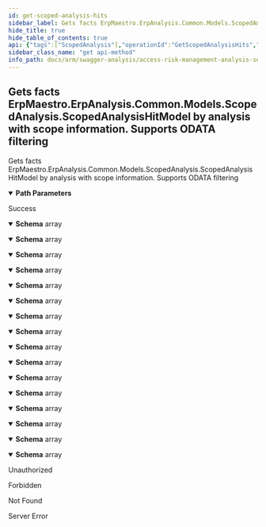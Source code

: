 ```yaml
---
id: get-scoped-analysis-hits
sidebar_label: Gets facts ErpMaestro.ErpAnalysis.Common.Models.ScopedAnalysis.ScopedAnalysisHitModel by analysis with scope information.  Supports ODATA filtering
hide_title: true
hide_table_of_contents: true
api: {"tags":["ScopedAnalysis"],"operationId":"GetScopedAnalysisHits","parameters":[{"name":"analysisId","in":"path","description":"Identifier of the analysis.","required":true,"schema":{"type":"integer","format":"int32"}}],"responses":{"200":{"description":"Success","content":{"application/json;odata.metadata=minimal;odata.streaming=true":{"schema":{"uniqueItems":false,"type":"array","items":{"description":"Represents an actual Hit of an analysis, with information about the  permission owner, the target, the risk, the business function,  the permission, and the permission group","type":"object","properties":{"userName":{"description":"Name of the user that owns the permission","type":"string"},"riskName":{"description":"Name of the risk","type":"string"},"riskRating":{"description":"Risk rating","type":"string"},"riskType":{"description":"Risk type","type":"string"},"riskCode":{"description":"Risk Code","type":"string"},"businessFunctionReference":{"description":"Natural Key for the Business Function","type":"string"},"permissionGroupReference":{"description":"Identifier of the Permission Group","type":"string"},"permissionReference":{"description":"Natural Key for the Permission","type":"string"},"scopeType":{"description":"Affected Target type","type":"string"},"scopeValue":{"description":"Natural Key for the Affected Target","type":"string"}}}}},"application/json;odata.metadata=minimal;odata.streaming=false":{"schema":{"uniqueItems":false,"type":"array","items":{"description":"Represents an actual Hit of an analysis, with information about the  permission owner, the target, the risk, the business function,  the permission, and the permission group","type":"object","properties":{"userName":{"description":"Name of the user that owns the permission","type":"string"},"riskName":{"description":"Name of the risk","type":"string"},"riskRating":{"description":"Risk rating","type":"string"},"riskType":{"description":"Risk type","type":"string"},"riskCode":{"description":"Risk Code","type":"string"},"businessFunctionReference":{"description":"Natural Key for the Business Function","type":"string"},"permissionGroupReference":{"description":"Identifier of the Permission Group","type":"string"},"permissionReference":{"description":"Natural Key for the Permission","type":"string"},"scopeType":{"description":"Affected Target type","type":"string"},"scopeValue":{"description":"Natural Key for the Affected Target","type":"string"}}}}},"application/json;odata.metadata=minimal":{"schema":{"uniqueItems":false,"type":"array","items":{"description":"Represents an actual Hit of an analysis, with information about the  permission owner, the target, the risk, the business function,  the permission, and the permission group","type":"object","properties":{"userName":{"description":"Name of the user that owns the permission","type":"string"},"riskName":{"description":"Name of the risk","type":"string"},"riskRating":{"description":"Risk rating","type":"string"},"riskType":{"description":"Risk type","type":"string"},"riskCode":{"description":"Risk Code","type":"string"},"businessFunctionReference":{"description":"Natural Key for the Business Function","type":"string"},"permissionGroupReference":{"description":"Identifier of the Permission Group","type":"string"},"permissionReference":{"description":"Natural Key for the Permission","type":"string"},"scopeType":{"description":"Affected Target type","type":"string"},"scopeValue":{"description":"Natural Key for the Affected Target","type":"string"}}}}},"application/json;odata.metadata=full;odata.streaming=true":{"schema":{"uniqueItems":false,"type":"array","items":{"description":"Represents an actual Hit of an analysis, with information about the  permission owner, the target, the risk, the business function,  the permission, and the permission group","type":"object","properties":{"userName":{"description":"Name of the user that owns the permission","type":"string"},"riskName":{"description":"Name of the risk","type":"string"},"riskRating":{"description":"Risk rating","type":"string"},"riskType":{"description":"Risk type","type":"string"},"riskCode":{"description":"Risk Code","type":"string"},"businessFunctionReference":{"description":"Natural Key for the Business Function","type":"string"},"permissionGroupReference":{"description":"Identifier of the Permission Group","type":"string"},"permissionReference":{"description":"Natural Key for the Permission","type":"string"},"scopeType":{"description":"Affected Target type","type":"string"},"scopeValue":{"description":"Natural Key for the Affected Target","type":"string"}}}}},"application/json;odata.metadata=full;odata.streaming=false":{"schema":{"uniqueItems":false,"type":"array","items":{"description":"Represents an actual Hit of an analysis, with information about the  permission owner, the target, the risk, the business function,  the permission, and the permission group","type":"object","properties":{"userName":{"description":"Name of the user that owns the permission","type":"string"},"riskName":{"description":"Name of the risk","type":"string"},"riskRating":{"description":"Risk rating","type":"string"},"riskType":{"description":"Risk type","type":"string"},"riskCode":{"description":"Risk Code","type":"string"},"businessFunctionReference":{"description":"Natural Key for the Business Function","type":"string"},"permissionGroupReference":{"description":"Identifier of the Permission Group","type":"string"},"permissionReference":{"description":"Natural Key for the Permission","type":"string"},"scopeType":{"description":"Affected Target type","type":"string"},"scopeValue":{"description":"Natural Key for the Affected Target","type":"string"}}}}},"application/json;odata.metadata=full":{"schema":{"uniqueItems":false,"type":"array","items":{"description":"Represents an actual Hit of an analysis, with information about the  permission owner, the target, the risk, the business function,  the permission, and the permission group","type":"object","properties":{"userName":{"description":"Name of the user that owns the permission","type":"string"},"riskName":{"description":"Name of the risk","type":"string"},"riskRating":{"description":"Risk rating","type":"string"},"riskType":{"description":"Risk type","type":"string"},"riskCode":{"description":"Risk Code","type":"string"},"businessFunctionReference":{"description":"Natural Key for the Business Function","type":"string"},"permissionGroupReference":{"description":"Identifier of the Permission Group","type":"string"},"permissionReference":{"description":"Natural Key for the Permission","type":"string"},"scopeType":{"description":"Affected Target type","type":"string"},"scopeValue":{"description":"Natural Key for the Affected Target","type":"string"}}}}},"application/json;odata.metadata=none;odata.streaming=true":{"schema":{"uniqueItems":false,"type":"array","items":{"description":"Represents an actual Hit of an analysis, with information about the  permission owner, the target, the risk, the business function,  the permission, and the permission group","type":"object","properties":{"userName":{"description":"Name of the user that owns the permission","type":"string"},"riskName":{"description":"Name of the risk","type":"string"},"riskRating":{"description":"Risk rating","type":"string"},"riskType":{"description":"Risk type","type":"string"},"riskCode":{"description":"Risk Code","type":"string"},"businessFunctionReference":{"description":"Natural Key for the Business Function","type":"string"},"permissionGroupReference":{"description":"Identifier of the Permission Group","type":"string"},"permissionReference":{"description":"Natural Key for the Permission","type":"string"},"scopeType":{"description":"Affected Target type","type":"string"},"scopeValue":{"description":"Natural Key for the Affected Target","type":"string"}}}}},"application/json;odata.metadata=none;odata.streaming=false":{"schema":{"uniqueItems":false,"type":"array","items":{"description":"Represents an actual Hit of an analysis, with information about the  permission owner, the target, the risk, the business function,  the permission, and the permission group","type":"object","properties":{"userName":{"description":"Name of the user that owns the permission","type":"string"},"riskName":{"description":"Name of the risk","type":"string"},"riskRating":{"description":"Risk rating","type":"string"},"riskType":{"description":"Risk type","type":"string"},"riskCode":{"description":"Risk Code","type":"string"},"businessFunctionReference":{"description":"Natural Key for the Business Function","type":"string"},"permissionGroupReference":{"description":"Identifier of the Permission Group","type":"string"},"permissionReference":{"description":"Natural Key for the Permission","type":"string"},"scopeType":{"description":"Affected Target type","type":"string"},"scopeValue":{"description":"Natural Key for the Affected Target","type":"string"}}}}},"application/json;odata.metadata=none":{"schema":{"uniqueItems":false,"type":"array","items":{"description":"Represents an actual Hit of an analysis, with information about the  permission owner, the target, the risk, the business function,  the permission, and the permission group","type":"object","properties":{"userName":{"description":"Name of the user that owns the permission","type":"string"},"riskName":{"description":"Name of the risk","type":"string"},"riskRating":{"description":"Risk rating","type":"string"},"riskType":{"description":"Risk type","type":"string"},"riskCode":{"description":"Risk Code","type":"string"},"businessFunctionReference":{"description":"Natural Key for the Business Function","type":"string"},"permissionGroupReference":{"description":"Identifier of the Permission Group","type":"string"},"permissionReference":{"description":"Natural Key for the Permission","type":"string"},"scopeType":{"description":"Affected Target type","type":"string"},"scopeValue":{"description":"Natural Key for the Affected Target","type":"string"}}}}},"application/json;odata.streaming=true":{"schema":{"uniqueItems":false,"type":"array","items":{"description":"Represents an actual Hit of an analysis, with information about the  permission owner, the target, the risk, the business function,  the permission, and the permission group","type":"object","properties":{"userName":{"description":"Name of the user that owns the permission","type":"string"},"riskName":{"description":"Name of the risk","type":"string"},"riskRating":{"description":"Risk rating","type":"string"},"riskType":{"description":"Risk type","type":"string"},"riskCode":{"description":"Risk Code","type":"string"},"businessFunctionReference":{"description":"Natural Key for the Business Function","type":"string"},"permissionGroupReference":{"description":"Identifier of the Permission Group","type":"string"},"permissionReference":{"description":"Natural Key for the Permission","type":"string"},"scopeType":{"description":"Affected Target type","type":"string"},"scopeValue":{"description":"Natural Key for the Affected Target","type":"string"}}}}},"application/json;odata.streaming=false":{"schema":{"uniqueItems":false,"type":"array","items":{"description":"Represents an actual Hit of an analysis, with information about the  permission owner, the target, the risk, the business function,  the permission, and the permission group","type":"object","properties":{"userName":{"description":"Name of the user that owns the permission","type":"string"},"riskName":{"description":"Name of the risk","type":"string"},"riskRating":{"description":"Risk rating","type":"string"},"riskType":{"description":"Risk type","type":"string"},"riskCode":{"description":"Risk Code","type":"string"},"businessFunctionReference":{"description":"Natural Key for the Business Function","type":"string"},"permissionGroupReference":{"description":"Identifier of the Permission Group","type":"string"},"permissionReference":{"description":"Natural Key for the Permission","type":"string"},"scopeType":{"description":"Affected Target type","type":"string"},"scopeValue":{"description":"Natural Key for the Affected Target","type":"string"}}}}},"application/json":{"schema":{"uniqueItems":false,"type":"array","items":{"description":"Represents an actual Hit of an analysis, with information about the  permission owner, the target, the risk, the business function,  the permission, and the permission group","type":"object","properties":{"userName":{"description":"Name of the user that owns the permission","type":"string"},"riskName":{"description":"Name of the risk","type":"string"},"riskRating":{"description":"Risk rating","type":"string"},"riskType":{"description":"Risk type","type":"string"},"riskCode":{"description":"Risk Code","type":"string"},"businessFunctionReference":{"description":"Natural Key for the Business Function","type":"string"},"permissionGroupReference":{"description":"Identifier of the Permission Group","type":"string"},"permissionReference":{"description":"Natural Key for the Permission","type":"string"},"scopeType":{"description":"Affected Target type","type":"string"},"scopeValue":{"description":"Natural Key for the Affected Target","type":"string"}}}}},"application/xml":{"schema":{"uniqueItems":false,"type":"array","items":{"description":"Represents an actual Hit of an analysis, with information about the  permission owner, the target, the risk, the business function,  the permission, and the permission group","type":"object","properties":{"userName":{"description":"Name of the user that owns the permission","type":"string"},"riskName":{"description":"Name of the risk","type":"string"},"riskRating":{"description":"Risk rating","type":"string"},"riskType":{"description":"Risk type","type":"string"},"riskCode":{"description":"Risk Code","type":"string"},"businessFunctionReference":{"description":"Natural Key for the Business Function","type":"string"},"permissionGroupReference":{"description":"Identifier of the Permission Group","type":"string"},"permissionReference":{"description":"Natural Key for the Permission","type":"string"},"scopeType":{"description":"Affected Target type","type":"string"},"scopeValue":{"description":"Natural Key for the Affected Target","type":"string"}}}}},"application/prs.odatatestxx-odata":{"schema":{"uniqueItems":false,"type":"array","items":{"description":"Represents an actual Hit of an analysis, with information about the  permission owner, the target, the risk, the business function,  the permission, and the permission group","type":"object","properties":{"userName":{"description":"Name of the user that owns the permission","type":"string"},"riskName":{"description":"Name of the risk","type":"string"},"riskRating":{"description":"Risk rating","type":"string"},"riskType":{"description":"Risk type","type":"string"},"riskCode":{"description":"Risk Code","type":"string"},"businessFunctionReference":{"description":"Natural Key for the Business Function","type":"string"},"permissionGroupReference":{"description":"Identifier of the Permission Group","type":"string"},"permissionReference":{"description":"Natural Key for the Permission","type":"string"},"scopeType":{"description":"Affected Target type","type":"string"},"scopeValue":{"description":"Natural Key for the Affected Target","type":"string"}}}}},"text/plain":{"schema":{"uniqueItems":false,"type":"array","items":{"description":"Represents an actual Hit of an analysis, with information about the  permission owner, the target, the risk, the business function,  the permission, and the permission group","type":"object","properties":{"userName":{"description":"Name of the user that owns the permission","type":"string"},"riskName":{"description":"Name of the risk","type":"string"},"riskRating":{"description":"Risk rating","type":"string"},"riskType":{"description":"Risk type","type":"string"},"riskCode":{"description":"Risk Code","type":"string"},"businessFunctionReference":{"description":"Natural Key for the Business Function","type":"string"},"permissionGroupReference":{"description":"Identifier of the Permission Group","type":"string"},"permissionReference":{"description":"Natural Key for the Permission","type":"string"},"scopeType":{"description":"Affected Target type","type":"string"},"scopeValue":{"description":"Natural Key for the Affected Target","type":"string"}}}}},"text/json":{"schema":{"uniqueItems":false,"type":"array","items":{"description":"Represents an actual Hit of an analysis, with information about the  permission owner, the target, the risk, the business function,  the permission, and the permission group","type":"object","properties":{"userName":{"description":"Name of the user that owns the permission","type":"string"},"riskName":{"description":"Name of the risk","type":"string"},"riskRating":{"description":"Risk rating","type":"string"},"riskType":{"description":"Risk type","type":"string"},"riskCode":{"description":"Risk Code","type":"string"},"businessFunctionReference":{"description":"Natural Key for the Business Function","type":"string"},"permissionGroupReference":{"description":"Identifier of the Permission Group","type":"string"},"permissionReference":{"description":"Natural Key for the Permission","type":"string"},"scopeType":{"description":"Affected Target type","type":"string"},"scopeValue":{"description":"Natural Key for the Affected Target","type":"string"}}}}}}},"401":{"description":"Unauthorized"},"403":{"description":"Forbidden"},"404":{"description":"Not Found"},"500":{"description":"Server Error"}},"description":"Gets facts ErpMaestro.ErpAnalysis.Common.Models.ScopedAnalysis.ScopedAnalysisHitModel by analysis with scope information.  Supports ODATA filtering","method":"get","path":"/api/scopedanalysis/scopedanalysishits/{analysisId}","info":{"version":"v1","title":"Access Risk Management Analysis Services"},"postman":{"name":"Gets facts ErpMaestro.ErpAnalysis.Common.Models.ScopedAnalysis.ScopedAnalysisHitModel by analysis with scope information.  Supports ODATA filtering","description":{"type":"text/plain"},"url":{"path":["api","scopedanalysis","scopedanalysishits",":analysisId"],"host":["{{baseUrl}}"],"query":[],"variable":[{"disabled":false,"description":{"content":"(Required) Identifier of the analysis.","type":"text/plain"},"type":"any","value":"","key":"analysisId"}]},"header":[{"key":"Accept","value":"application/json;odata.metadata=minimal;odata.streaming=true"}],"method":"GET"}}
sidebar_class_name: "get api-method"
info_path: docs/arm/swagger-analysis/access-risk-management-analysis-services
---
```



## Gets facts ErpMaestro.ErpAnalysis.Common.Models.ScopedAnalysis.ScopedAnalysisHitModel by analysis with scope information.  Supports ODATA filtering



Gets facts ErpMaestro.ErpAnalysis.Common.Models.ScopedAnalysis.ScopedAnalysisHitModel by analysis with scope information.  Supports ODATA filtering

<details style={{"marginBottom":"1rem"}} data-collapsed={false} open={true}><summary style={{}}><strong>Path Parameters</strong></summary><div><ul><ParamsItem className={"paramsItem"} param={{"name":"analysisId","in":"path","description":"Identifier of the analysis.","required":true,"schema":{"type":"integer","format":"int32"}}}></ParamsItem></ul></div></details><div><ApiTabs><TabItem label={"200"} value={"200"}><div>

Success

</div><div><MimeTabs groupId={"mime-type"}><TabItem label={"application/json;odata.metadata=minimal;odata.streaming=true"} value={"application/json;odata.metadata=minimal;odata.streaming=true"}><SchemaTabs groupId={"schema-tabs"}><TabItem label={"Schema"} value={"Schema"}><details style={{}} data-collapsed={false} open={true}><summary style={{"textAlign":"left"}}><strong>Schema</strong><span style={{"opacity":"0.6"}}> array</span></summary><div style={{"textAlign":"left","marginLeft":"1rem"}}></div><ul style={{"marginLeft":"1rem"}}><SchemaItem collapsible={false} name={"userName"} required={false} schemaDescription={"Name of the user that owns the permission"} schemaName={"string"} qualifierMessage={undefined} defaultValue={undefined}></SchemaItem><SchemaItem collapsible={false} name={"riskName"} required={false} schemaDescription={"Name of the risk"} schemaName={"string"} qualifierMessage={undefined} defaultValue={undefined}></SchemaItem><SchemaItem collapsible={false} name={"riskRating"} required={false} schemaDescription={"Risk rating"} schemaName={"string"} qualifierMessage={undefined} defaultValue={undefined}></SchemaItem><SchemaItem collapsible={false} name={"riskType"} required={false} schemaDescription={"Risk type"} schemaName={"string"} qualifierMessage={undefined} defaultValue={undefined}></SchemaItem><SchemaItem collapsible={false} name={"riskCode"} required={false} schemaDescription={"Risk Code"} schemaName={"string"} qualifierMessage={undefined} defaultValue={undefined}></SchemaItem><SchemaItem collapsible={false} name={"businessFunctionReference"} required={false} schemaDescription={"Natural Key for the Business Function"} schemaName={"string"} qualifierMessage={undefined} defaultValue={undefined}></SchemaItem><SchemaItem collapsible={false} name={"permissionGroupReference"} required={false} schemaDescription={"Identifier of the Permission Group"} schemaName={"string"} qualifierMessage={undefined} defaultValue={undefined}></SchemaItem><SchemaItem collapsible={false} name={"permissionReference"} required={false} schemaDescription={"Natural Key for the Permission"} schemaName={"string"} qualifierMessage={undefined} defaultValue={undefined}></SchemaItem><SchemaItem collapsible={false} name={"scopeType"} required={false} schemaDescription={"Affected Target type"} schemaName={"string"} qualifierMessage={undefined} defaultValue={undefined}></SchemaItem><SchemaItem collapsible={false} name={"scopeValue"} required={false} schemaDescription={"Natural Key for the Affected Target"} schemaName={"string"} qualifierMessage={undefined} defaultValue={undefined}></SchemaItem></ul></details></TabItem></SchemaTabs></TabItem><TabItem label={"application/json;odata.metadata=minimal;odata.streaming=false"} value={"application/json;odata.metadata=minimal;odata.streaming=false"}><SchemaTabs groupId={"schema-tabs"}><TabItem label={"Schema"} value={"Schema"}><details style={{}} data-collapsed={false} open={true}><summary style={{"textAlign":"left"}}><strong>Schema</strong><span style={{"opacity":"0.6"}}> array</span></summary><div style={{"textAlign":"left","marginLeft":"1rem"}}></div><ul style={{"marginLeft":"1rem"}}><SchemaItem collapsible={false} name={"userName"} required={false} schemaDescription={"Name of the user that owns the permission"} schemaName={"string"} qualifierMessage={undefined} defaultValue={undefined}></SchemaItem><SchemaItem collapsible={false} name={"riskName"} required={false} schemaDescription={"Name of the risk"} schemaName={"string"} qualifierMessage={undefined} defaultValue={undefined}></SchemaItem><SchemaItem collapsible={false} name={"riskRating"} required={false} schemaDescription={"Risk rating"} schemaName={"string"} qualifierMessage={undefined} defaultValue={undefined}></SchemaItem><SchemaItem collapsible={false} name={"riskType"} required={false} schemaDescription={"Risk type"} schemaName={"string"} qualifierMessage={undefined} defaultValue={undefined}></SchemaItem><SchemaItem collapsible={false} name={"riskCode"} required={false} schemaDescription={"Risk Code"} schemaName={"string"} qualifierMessage={undefined} defaultValue={undefined}></SchemaItem><SchemaItem collapsible={false} name={"businessFunctionReference"} required={false} schemaDescription={"Natural Key for the Business Function"} schemaName={"string"} qualifierMessage={undefined} defaultValue={undefined}></SchemaItem><SchemaItem collapsible={false} name={"permissionGroupReference"} required={false} schemaDescription={"Identifier of the Permission Group"} schemaName={"string"} qualifierMessage={undefined} defaultValue={undefined}></SchemaItem><SchemaItem collapsible={false} name={"permissionReference"} required={false} schemaDescription={"Natural Key for the Permission"} schemaName={"string"} qualifierMessage={undefined} defaultValue={undefined}></SchemaItem><SchemaItem collapsible={false} name={"scopeType"} required={false} schemaDescription={"Affected Target type"} schemaName={"string"} qualifierMessage={undefined} defaultValue={undefined}></SchemaItem><SchemaItem collapsible={false} name={"scopeValue"} required={false} schemaDescription={"Natural Key for the Affected Target"} schemaName={"string"} qualifierMessage={undefined} defaultValue={undefined}></SchemaItem></ul></details></TabItem></SchemaTabs></TabItem><TabItem label={"application/json;odata.metadata=minimal"} value={"application/json;odata.metadata=minimal"}><SchemaTabs groupId={"schema-tabs"}><TabItem label={"Schema"} value={"Schema"}><details style={{}} data-collapsed={false} open={true}><summary style={{"textAlign":"left"}}><strong>Schema</strong><span style={{"opacity":"0.6"}}> array</span></summary><div style={{"textAlign":"left","marginLeft":"1rem"}}></div><ul style={{"marginLeft":"1rem"}}><SchemaItem collapsible={false} name={"userName"} required={false} schemaDescription={"Name of the user that owns the permission"} schemaName={"string"} qualifierMessage={undefined} defaultValue={undefined}></SchemaItem><SchemaItem collapsible={false} name={"riskName"} required={false} schemaDescription={"Name of the risk"} schemaName={"string"} qualifierMessage={undefined} defaultValue={undefined}></SchemaItem><SchemaItem collapsible={false} name={"riskRating"} required={false} schemaDescription={"Risk rating"} schemaName={"string"} qualifierMessage={undefined} defaultValue={undefined}></SchemaItem><SchemaItem collapsible={false} name={"riskType"} required={false} schemaDescription={"Risk type"} schemaName={"string"} qualifierMessage={undefined} defaultValue={undefined}></SchemaItem><SchemaItem collapsible={false} name={"riskCode"} required={false} schemaDescription={"Risk Code"} schemaName={"string"} qualifierMessage={undefined} defaultValue={undefined}></SchemaItem><SchemaItem collapsible={false} name={"businessFunctionReference"} required={false} schemaDescription={"Natural Key for the Business Function"} schemaName={"string"} qualifierMessage={undefined} defaultValue={undefined}></SchemaItem><SchemaItem collapsible={false} name={"permissionGroupReference"} required={false} schemaDescription={"Identifier of the Permission Group"} schemaName={"string"} qualifierMessage={undefined} defaultValue={undefined}></SchemaItem><SchemaItem collapsible={false} name={"permissionReference"} required={false} schemaDescription={"Natural Key for the Permission"} schemaName={"string"} qualifierMessage={undefined} defaultValue={undefined}></SchemaItem><SchemaItem collapsible={false} name={"scopeType"} required={false} schemaDescription={"Affected Target type"} schemaName={"string"} qualifierMessage={undefined} defaultValue={undefined}></SchemaItem><SchemaItem collapsible={false} name={"scopeValue"} required={false} schemaDescription={"Natural Key for the Affected Target"} schemaName={"string"} qualifierMessage={undefined} defaultValue={undefined}></SchemaItem></ul></details></TabItem></SchemaTabs></TabItem><TabItem label={"application/json;odata.metadata=full;odata.streaming=true"} value={"application/json;odata.metadata=full;odata.streaming=true"}><SchemaTabs groupId={"schema-tabs"}><TabItem label={"Schema"} value={"Schema"}><details style={{}} data-collapsed={false} open={true}><summary style={{"textAlign":"left"}}><strong>Schema</strong><span style={{"opacity":"0.6"}}> array</span></summary><div style={{"textAlign":"left","marginLeft":"1rem"}}></div><ul style={{"marginLeft":"1rem"}}><SchemaItem collapsible={false} name={"userName"} required={false} schemaDescription={"Name of the user that owns the permission"} schemaName={"string"} qualifierMessage={undefined} defaultValue={undefined}></SchemaItem><SchemaItem collapsible={false} name={"riskName"} required={false} schemaDescription={"Name of the risk"} schemaName={"string"} qualifierMessage={undefined} defaultValue={undefined}></SchemaItem><SchemaItem collapsible={false} name={"riskRating"} required={false} schemaDescription={"Risk rating"} schemaName={"string"} qualifierMessage={undefined} defaultValue={undefined}></SchemaItem><SchemaItem collapsible={false} name={"riskType"} required={false} schemaDescription={"Risk type"} schemaName={"string"} qualifierMessage={undefined} defaultValue={undefined}></SchemaItem><SchemaItem collapsible={false} name={"riskCode"} required={false} schemaDescription={"Risk Code"} schemaName={"string"} qualifierMessage={undefined} defaultValue={undefined}></SchemaItem><SchemaItem collapsible={false} name={"businessFunctionReference"} required={false} schemaDescription={"Natural Key for the Business Function"} schemaName={"string"} qualifierMessage={undefined} defaultValue={undefined}></SchemaItem><SchemaItem collapsible={false} name={"permissionGroupReference"} required={false} schemaDescription={"Identifier of the Permission Group"} schemaName={"string"} qualifierMessage={undefined} defaultValue={undefined}></SchemaItem><SchemaItem collapsible={false} name={"permissionReference"} required={false} schemaDescription={"Natural Key for the Permission"} schemaName={"string"} qualifierMessage={undefined} defaultValue={undefined}></SchemaItem><SchemaItem collapsible={false} name={"scopeType"} required={false} schemaDescription={"Affected Target type"} schemaName={"string"} qualifierMessage={undefined} defaultValue={undefined}></SchemaItem><SchemaItem collapsible={false} name={"scopeValue"} required={false} schemaDescription={"Natural Key for the Affected Target"} schemaName={"string"} qualifierMessage={undefined} defaultValue={undefined}></SchemaItem></ul></details></TabItem></SchemaTabs></TabItem><TabItem label={"application/json;odata.metadata=full;odata.streaming=false"} value={"application/json;odata.metadata=full;odata.streaming=false"}><SchemaTabs groupId={"schema-tabs"}><TabItem label={"Schema"} value={"Schema"}><details style={{}} data-collapsed={false} open={true}><summary style={{"textAlign":"left"}}><strong>Schema</strong><span style={{"opacity":"0.6"}}> array</span></summary><div style={{"textAlign":"left","marginLeft":"1rem"}}></div><ul style={{"marginLeft":"1rem"}}><SchemaItem collapsible={false} name={"userName"} required={false} schemaDescription={"Name of the user that owns the permission"} schemaName={"string"} qualifierMessage={undefined} defaultValue={undefined}></SchemaItem><SchemaItem collapsible={false} name={"riskName"} required={false} schemaDescription={"Name of the risk"} schemaName={"string"} qualifierMessage={undefined} defaultValue={undefined}></SchemaItem><SchemaItem collapsible={false} name={"riskRating"} required={false} schemaDescription={"Risk rating"} schemaName={"string"} qualifierMessage={undefined} defaultValue={undefined}></SchemaItem><SchemaItem collapsible={false} name={"riskType"} required={false} schemaDescription={"Risk type"} schemaName={"string"} qualifierMessage={undefined} defaultValue={undefined}></SchemaItem><SchemaItem collapsible={false} name={"riskCode"} required={false} schemaDescription={"Risk Code"} schemaName={"string"} qualifierMessage={undefined} defaultValue={undefined}></SchemaItem><SchemaItem collapsible={false} name={"businessFunctionReference"} required={false} schemaDescription={"Natural Key for the Business Function"} schemaName={"string"} qualifierMessage={undefined} defaultValue={undefined}></SchemaItem><SchemaItem collapsible={false} name={"permissionGroupReference"} required={false} schemaDescription={"Identifier of the Permission Group"} schemaName={"string"} qualifierMessage={undefined} defaultValue={undefined}></SchemaItem><SchemaItem collapsible={false} name={"permissionReference"} required={false} schemaDescription={"Natural Key for the Permission"} schemaName={"string"} qualifierMessage={undefined} defaultValue={undefined}></SchemaItem><SchemaItem collapsible={false} name={"scopeType"} required={false} schemaDescription={"Affected Target type"} schemaName={"string"} qualifierMessage={undefined} defaultValue={undefined}></SchemaItem><SchemaItem collapsible={false} name={"scopeValue"} required={false} schemaDescription={"Natural Key for the Affected Target"} schemaName={"string"} qualifierMessage={undefined} defaultValue={undefined}></SchemaItem></ul></details></TabItem></SchemaTabs></TabItem><TabItem label={"application/json;odata.metadata=full"} value={"application/json;odata.metadata=full"}><SchemaTabs groupId={"schema-tabs"}><TabItem label={"Schema"} value={"Schema"}><details style={{}} data-collapsed={false} open={true}><summary style={{"textAlign":"left"}}><strong>Schema</strong><span style={{"opacity":"0.6"}}> array</span></summary><div style={{"textAlign":"left","marginLeft":"1rem"}}></div><ul style={{"marginLeft":"1rem"}}><SchemaItem collapsible={false} name={"userName"} required={false} schemaDescription={"Name of the user that owns the permission"} schemaName={"string"} qualifierMessage={undefined} defaultValue={undefined}></SchemaItem><SchemaItem collapsible={false} name={"riskName"} required={false} schemaDescription={"Name of the risk"} schemaName={"string"} qualifierMessage={undefined} defaultValue={undefined}></SchemaItem><SchemaItem collapsible={false} name={"riskRating"} required={false} schemaDescription={"Risk rating"} schemaName={"string"} qualifierMessage={undefined} defaultValue={undefined}></SchemaItem><SchemaItem collapsible={false} name={"riskType"} required={false} schemaDescription={"Risk type"} schemaName={"string"} qualifierMessage={undefined} defaultValue={undefined}></SchemaItem><SchemaItem collapsible={false} name={"riskCode"} required={false} schemaDescription={"Risk Code"} schemaName={"string"} qualifierMessage={undefined} defaultValue={undefined}></SchemaItem><SchemaItem collapsible={false} name={"businessFunctionReference"} required={false} schemaDescription={"Natural Key for the Business Function"} schemaName={"string"} qualifierMessage={undefined} defaultValue={undefined}></SchemaItem><SchemaItem collapsible={false} name={"permissionGroupReference"} required={false} schemaDescription={"Identifier of the Permission Group"} schemaName={"string"} qualifierMessage={undefined} defaultValue={undefined}></SchemaItem><SchemaItem collapsible={false} name={"permissionReference"} required={false} schemaDescription={"Natural Key for the Permission"} schemaName={"string"} qualifierMessage={undefined} defaultValue={undefined}></SchemaItem><SchemaItem collapsible={false} name={"scopeType"} required={false} schemaDescription={"Affected Target type"} schemaName={"string"} qualifierMessage={undefined} defaultValue={undefined}></SchemaItem><SchemaItem collapsible={false} name={"scopeValue"} required={false} schemaDescription={"Natural Key for the Affected Target"} schemaName={"string"} qualifierMessage={undefined} defaultValue={undefined}></SchemaItem></ul></details></TabItem></SchemaTabs></TabItem><TabItem label={"application/json;odata.metadata=none;odata.streaming=true"} value={"application/json;odata.metadata=none;odata.streaming=true"}><SchemaTabs groupId={"schema-tabs"}><TabItem label={"Schema"} value={"Schema"}><details style={{}} data-collapsed={false} open={true}><summary style={{"textAlign":"left"}}><strong>Schema</strong><span style={{"opacity":"0.6"}}> array</span></summary><div style={{"textAlign":"left","marginLeft":"1rem"}}></div><ul style={{"marginLeft":"1rem"}}><SchemaItem collapsible={false} name={"userName"} required={false} schemaDescription={"Name of the user that owns the permission"} schemaName={"string"} qualifierMessage={undefined} defaultValue={undefined}></SchemaItem><SchemaItem collapsible={false} name={"riskName"} required={false} schemaDescription={"Name of the risk"} schemaName={"string"} qualifierMessage={undefined} defaultValue={undefined}></SchemaItem><SchemaItem collapsible={false} name={"riskRating"} required={false} schemaDescription={"Risk rating"} schemaName={"string"} qualifierMessage={undefined} defaultValue={undefined}></SchemaItem><SchemaItem collapsible={false} name={"riskType"} required={false} schemaDescription={"Risk type"} schemaName={"string"} qualifierMessage={undefined} defaultValue={undefined}></SchemaItem><SchemaItem collapsible={false} name={"riskCode"} required={false} schemaDescription={"Risk Code"} schemaName={"string"} qualifierMessage={undefined} defaultValue={undefined}></SchemaItem><SchemaItem collapsible={false} name={"businessFunctionReference"} required={false} schemaDescription={"Natural Key for the Business Function"} schemaName={"string"} qualifierMessage={undefined} defaultValue={undefined}></SchemaItem><SchemaItem collapsible={false} name={"permissionGroupReference"} required={false} schemaDescription={"Identifier of the Permission Group"} schemaName={"string"} qualifierMessage={undefined} defaultValue={undefined}></SchemaItem><SchemaItem collapsible={false} name={"permissionReference"} required={false} schemaDescription={"Natural Key for the Permission"} schemaName={"string"} qualifierMessage={undefined} defaultValue={undefined}></SchemaItem><SchemaItem collapsible={false} name={"scopeType"} required={false} schemaDescription={"Affected Target type"} schemaName={"string"} qualifierMessage={undefined} defaultValue={undefined}></SchemaItem><SchemaItem collapsible={false} name={"scopeValue"} required={false} schemaDescription={"Natural Key for the Affected Target"} schemaName={"string"} qualifierMessage={undefined} defaultValue={undefined}></SchemaItem></ul></details></TabItem></SchemaTabs></TabItem><TabItem label={"application/json;odata.metadata=none;odata.streaming=false"} value={"application/json;odata.metadata=none;odata.streaming=false"}><SchemaTabs groupId={"schema-tabs"}><TabItem label={"Schema"} value={"Schema"}><details style={{}} data-collapsed={false} open={true}><summary style={{"textAlign":"left"}}><strong>Schema</strong><span style={{"opacity":"0.6"}}> array</span></summary><div style={{"textAlign":"left","marginLeft":"1rem"}}></div><ul style={{"marginLeft":"1rem"}}><SchemaItem collapsible={false} name={"userName"} required={false} schemaDescription={"Name of the user that owns the permission"} schemaName={"string"} qualifierMessage={undefined} defaultValue={undefined}></SchemaItem><SchemaItem collapsible={false} name={"riskName"} required={false} schemaDescription={"Name of the risk"} schemaName={"string"} qualifierMessage={undefined} defaultValue={undefined}></SchemaItem><SchemaItem collapsible={false} name={"riskRating"} required={false} schemaDescription={"Risk rating"} schemaName={"string"} qualifierMessage={undefined} defaultValue={undefined}></SchemaItem><SchemaItem collapsible={false} name={"riskType"} required={false} schemaDescription={"Risk type"} schemaName={"string"} qualifierMessage={undefined} defaultValue={undefined}></SchemaItem><SchemaItem collapsible={false} name={"riskCode"} required={false} schemaDescription={"Risk Code"} schemaName={"string"} qualifierMessage={undefined} defaultValue={undefined}></SchemaItem><SchemaItem collapsible={false} name={"businessFunctionReference"} required={false} schemaDescription={"Natural Key for the Business Function"} schemaName={"string"} qualifierMessage={undefined} defaultValue={undefined}></SchemaItem><SchemaItem collapsible={false} name={"permissionGroupReference"} required={false} schemaDescription={"Identifier of the Permission Group"} schemaName={"string"} qualifierMessage={undefined} defaultValue={undefined}></SchemaItem><SchemaItem collapsible={false} name={"permissionReference"} required={false} schemaDescription={"Natural Key for the Permission"} schemaName={"string"} qualifierMessage={undefined} defaultValue={undefined}></SchemaItem><SchemaItem collapsible={false} name={"scopeType"} required={false} schemaDescription={"Affected Target type"} schemaName={"string"} qualifierMessage={undefined} defaultValue={undefined}></SchemaItem><SchemaItem collapsible={false} name={"scopeValue"} required={false} schemaDescription={"Natural Key for the Affected Target"} schemaName={"string"} qualifierMessage={undefined} defaultValue={undefined}></SchemaItem></ul></details></TabItem></SchemaTabs></TabItem><TabItem label={"application/json;odata.metadata=none"} value={"application/json;odata.metadata=none"}><SchemaTabs groupId={"schema-tabs"}><TabItem label={"Schema"} value={"Schema"}><details style={{}} data-collapsed={false} open={true}><summary style={{"textAlign":"left"}}><strong>Schema</strong><span style={{"opacity":"0.6"}}> array</span></summary><div style={{"textAlign":"left","marginLeft":"1rem"}}></div><ul style={{"marginLeft":"1rem"}}><SchemaItem collapsible={false} name={"userName"} required={false} schemaDescription={"Name of the user that owns the permission"} schemaName={"string"} qualifierMessage={undefined} defaultValue={undefined}></SchemaItem><SchemaItem collapsible={false} name={"riskName"} required={false} schemaDescription={"Name of the risk"} schemaName={"string"} qualifierMessage={undefined} defaultValue={undefined}></SchemaItem><SchemaItem collapsible={false} name={"riskRating"} required={false} schemaDescription={"Risk rating"} schemaName={"string"} qualifierMessage={undefined} defaultValue={undefined}></SchemaItem><SchemaItem collapsible={false} name={"riskType"} required={false} schemaDescription={"Risk type"} schemaName={"string"} qualifierMessage={undefined} defaultValue={undefined}></SchemaItem><SchemaItem collapsible={false} name={"riskCode"} required={false} schemaDescription={"Risk Code"} schemaName={"string"} qualifierMessage={undefined} defaultValue={undefined}></SchemaItem><SchemaItem collapsible={false} name={"businessFunctionReference"} required={false} schemaDescription={"Natural Key for the Business Function"} schemaName={"string"} qualifierMessage={undefined} defaultValue={undefined}></SchemaItem><SchemaItem collapsible={false} name={"permissionGroupReference"} required={false} schemaDescription={"Identifier of the Permission Group"} schemaName={"string"} qualifierMessage={undefined} defaultValue={undefined}></SchemaItem><SchemaItem collapsible={false} name={"permissionReference"} required={false} schemaDescription={"Natural Key for the Permission"} schemaName={"string"} qualifierMessage={undefined} defaultValue={undefined}></SchemaItem><SchemaItem collapsible={false} name={"scopeType"} required={false} schemaDescription={"Affected Target type"} schemaName={"string"} qualifierMessage={undefined} defaultValue={undefined}></SchemaItem><SchemaItem collapsible={false} name={"scopeValue"} required={false} schemaDescription={"Natural Key for the Affected Target"} schemaName={"string"} qualifierMessage={undefined} defaultValue={undefined}></SchemaItem></ul></details></TabItem></SchemaTabs></TabItem><TabItem label={"application/json;odata.streaming=true"} value={"application/json;odata.streaming=true"}><SchemaTabs groupId={"schema-tabs"}><TabItem label={"Schema"} value={"Schema"}><details style={{}} data-collapsed={false} open={true}><summary style={{"textAlign":"left"}}><strong>Schema</strong><span style={{"opacity":"0.6"}}> array</span></summary><div style={{"textAlign":"left","marginLeft":"1rem"}}></div><ul style={{"marginLeft":"1rem"}}><SchemaItem collapsible={false} name={"userName"} required={false} schemaDescription={"Name of the user that owns the permission"} schemaName={"string"} qualifierMessage={undefined} defaultValue={undefined}></SchemaItem><SchemaItem collapsible={false} name={"riskName"} required={false} schemaDescription={"Name of the risk"} schemaName={"string"} qualifierMessage={undefined} defaultValue={undefined}></SchemaItem><SchemaItem collapsible={false} name={"riskRating"} required={false} schemaDescription={"Risk rating"} schemaName={"string"} qualifierMessage={undefined} defaultValue={undefined}></SchemaItem><SchemaItem collapsible={false} name={"riskType"} required={false} schemaDescription={"Risk type"} schemaName={"string"} qualifierMessage={undefined} defaultValue={undefined}></SchemaItem><SchemaItem collapsible={false} name={"riskCode"} required={false} schemaDescription={"Risk Code"} schemaName={"string"} qualifierMessage={undefined} defaultValue={undefined}></SchemaItem><SchemaItem collapsible={false} name={"businessFunctionReference"} required={false} schemaDescription={"Natural Key for the Business Function"} schemaName={"string"} qualifierMessage={undefined} defaultValue={undefined}></SchemaItem><SchemaItem collapsible={false} name={"permissionGroupReference"} required={false} schemaDescription={"Identifier of the Permission Group"} schemaName={"string"} qualifierMessage={undefined} defaultValue={undefined}></SchemaItem><SchemaItem collapsible={false} name={"permissionReference"} required={false} schemaDescription={"Natural Key for the Permission"} schemaName={"string"} qualifierMessage={undefined} defaultValue={undefined}></SchemaItem><SchemaItem collapsible={false} name={"scopeType"} required={false} schemaDescription={"Affected Target type"} schemaName={"string"} qualifierMessage={undefined} defaultValue={undefined}></SchemaItem><SchemaItem collapsible={false} name={"scopeValue"} required={false} schemaDescription={"Natural Key for the Affected Target"} schemaName={"string"} qualifierMessage={undefined} defaultValue={undefined}></SchemaItem></ul></details></TabItem></SchemaTabs></TabItem><TabItem label={"application/json;odata.streaming=false"} value={"application/json;odata.streaming=false"}><SchemaTabs groupId={"schema-tabs"}><TabItem label={"Schema"} value={"Schema"}><details style={{}} data-collapsed={false} open={true}><summary style={{"textAlign":"left"}}><strong>Schema</strong><span style={{"opacity":"0.6"}}> array</span></summary><div style={{"textAlign":"left","marginLeft":"1rem"}}></div><ul style={{"marginLeft":"1rem"}}><SchemaItem collapsible={false} name={"userName"} required={false} schemaDescription={"Name of the user that owns the permission"} schemaName={"string"} qualifierMessage={undefined} defaultValue={undefined}></SchemaItem><SchemaItem collapsible={false} name={"riskName"} required={false} schemaDescription={"Name of the risk"} schemaName={"string"} qualifierMessage={undefined} defaultValue={undefined}></SchemaItem><SchemaItem collapsible={false} name={"riskRating"} required={false} schemaDescription={"Risk rating"} schemaName={"string"} qualifierMessage={undefined} defaultValue={undefined}></SchemaItem><SchemaItem collapsible={false} name={"riskType"} required={false} schemaDescription={"Risk type"} schemaName={"string"} qualifierMessage={undefined} defaultValue={undefined}></SchemaItem><SchemaItem collapsible={false} name={"riskCode"} required={false} schemaDescription={"Risk Code"} schemaName={"string"} qualifierMessage={undefined} defaultValue={undefined}></SchemaItem><SchemaItem collapsible={false} name={"businessFunctionReference"} required={false} schemaDescription={"Natural Key for the Business Function"} schemaName={"string"} qualifierMessage={undefined} defaultValue={undefined}></SchemaItem><SchemaItem collapsible={false} name={"permissionGroupReference"} required={false} schemaDescription={"Identifier of the Permission Group"} schemaName={"string"} qualifierMessage={undefined} defaultValue={undefined}></SchemaItem><SchemaItem collapsible={false} name={"permissionReference"} required={false} schemaDescription={"Natural Key for the Permission"} schemaName={"string"} qualifierMessage={undefined} defaultValue={undefined}></SchemaItem><SchemaItem collapsible={false} name={"scopeType"} required={false} schemaDescription={"Affected Target type"} schemaName={"string"} qualifierMessage={undefined} defaultValue={undefined}></SchemaItem><SchemaItem collapsible={false} name={"scopeValue"} required={false} schemaDescription={"Natural Key for the Affected Target"} schemaName={"string"} qualifierMessage={undefined} defaultValue={undefined}></SchemaItem></ul></details></TabItem></SchemaTabs></TabItem><TabItem label={"application/json"} value={"application/json"}><SchemaTabs groupId={"schema-tabs"}><TabItem label={"Schema"} value={"Schema"}><details style={{}} data-collapsed={false} open={true}><summary style={{"textAlign":"left"}}><strong>Schema</strong><span style={{"opacity":"0.6"}}> array</span></summary><div style={{"textAlign":"left","marginLeft":"1rem"}}></div><ul style={{"marginLeft":"1rem"}}><SchemaItem collapsible={false} name={"userName"} required={false} schemaDescription={"Name of the user that owns the permission"} schemaName={"string"} qualifierMessage={undefined} defaultValue={undefined}></SchemaItem><SchemaItem collapsible={false} name={"riskName"} required={false} schemaDescription={"Name of the risk"} schemaName={"string"} qualifierMessage={undefined} defaultValue={undefined}></SchemaItem><SchemaItem collapsible={false} name={"riskRating"} required={false} schemaDescription={"Risk rating"} schemaName={"string"} qualifierMessage={undefined} defaultValue={undefined}></SchemaItem><SchemaItem collapsible={false} name={"riskType"} required={false} schemaDescription={"Risk type"} schemaName={"string"} qualifierMessage={undefined} defaultValue={undefined}></SchemaItem><SchemaItem collapsible={false} name={"riskCode"} required={false} schemaDescription={"Risk Code"} schemaName={"string"} qualifierMessage={undefined} defaultValue={undefined}></SchemaItem><SchemaItem collapsible={false} name={"businessFunctionReference"} required={false} schemaDescription={"Natural Key for the Business Function"} schemaName={"string"} qualifierMessage={undefined} defaultValue={undefined}></SchemaItem><SchemaItem collapsible={false} name={"permissionGroupReference"} required={false} schemaDescription={"Identifier of the Permission Group"} schemaName={"string"} qualifierMessage={undefined} defaultValue={undefined}></SchemaItem><SchemaItem collapsible={false} name={"permissionReference"} required={false} schemaDescription={"Natural Key for the Permission"} schemaName={"string"} qualifierMessage={undefined} defaultValue={undefined}></SchemaItem><SchemaItem collapsible={false} name={"scopeType"} required={false} schemaDescription={"Affected Target type"} schemaName={"string"} qualifierMessage={undefined} defaultValue={undefined}></SchemaItem><SchemaItem collapsible={false} name={"scopeValue"} required={false} schemaDescription={"Natural Key for the Affected Target"} schemaName={"string"} qualifierMessage={undefined} defaultValue={undefined}></SchemaItem></ul></details></TabItem></SchemaTabs></TabItem><TabItem label={"application/xml"} value={"application/xml"}><SchemaTabs groupId={"schema-tabs"}><TabItem label={"Schema"} value={"Schema"}><details style={{}} data-collapsed={false} open={true}><summary style={{"textAlign":"left"}}><strong>Schema</strong><span style={{"opacity":"0.6"}}> array</span></summary><div style={{"textAlign":"left","marginLeft":"1rem"}}></div><ul style={{"marginLeft":"1rem"}}><SchemaItem collapsible={false} name={"userName"} required={false} schemaDescription={"Name of the user that owns the permission"} schemaName={"string"} qualifierMessage={undefined} defaultValue={undefined}></SchemaItem><SchemaItem collapsible={false} name={"riskName"} required={false} schemaDescription={"Name of the risk"} schemaName={"string"} qualifierMessage={undefined} defaultValue={undefined}></SchemaItem><SchemaItem collapsible={false} name={"riskRating"} required={false} schemaDescription={"Risk rating"} schemaName={"string"} qualifierMessage={undefined} defaultValue={undefined}></SchemaItem><SchemaItem collapsible={false} name={"riskType"} required={false} schemaDescription={"Risk type"} schemaName={"string"} qualifierMessage={undefined} defaultValue={undefined}></SchemaItem><SchemaItem collapsible={false} name={"riskCode"} required={false} schemaDescription={"Risk Code"} schemaName={"string"} qualifierMessage={undefined} defaultValue={undefined}></SchemaItem><SchemaItem collapsible={false} name={"businessFunctionReference"} required={false} schemaDescription={"Natural Key for the Business Function"} schemaName={"string"} qualifierMessage={undefined} defaultValue={undefined}></SchemaItem><SchemaItem collapsible={false} name={"permissionGroupReference"} required={false} schemaDescription={"Identifier of the Permission Group"} schemaName={"string"} qualifierMessage={undefined} defaultValue={undefined}></SchemaItem><SchemaItem collapsible={false} name={"permissionReference"} required={false} schemaDescription={"Natural Key for the Permission"} schemaName={"string"} qualifierMessage={undefined} defaultValue={undefined}></SchemaItem><SchemaItem collapsible={false} name={"scopeType"} required={false} schemaDescription={"Affected Target type"} schemaName={"string"} qualifierMessage={undefined} defaultValue={undefined}></SchemaItem><SchemaItem collapsible={false} name={"scopeValue"} required={false} schemaDescription={"Natural Key for the Affected Target"} schemaName={"string"} qualifierMessage={undefined} defaultValue={undefined}></SchemaItem></ul></details></TabItem></SchemaTabs></TabItem><TabItem label={"application/prs.odatatestxx-odata"} value={"application/prs.odatatestxx-odata"}><SchemaTabs groupId={"schema-tabs"}><TabItem label={"Schema"} value={"Schema"}><details style={{}} data-collapsed={false} open={true}><summary style={{"textAlign":"left"}}><strong>Schema</strong><span style={{"opacity":"0.6"}}> array</span></summary><div style={{"textAlign":"left","marginLeft":"1rem"}}></div><ul style={{"marginLeft":"1rem"}}><SchemaItem collapsible={false} name={"userName"} required={false} schemaDescription={"Name of the user that owns the permission"} schemaName={"string"} qualifierMessage={undefined} defaultValue={undefined}></SchemaItem><SchemaItem collapsible={false} name={"riskName"} required={false} schemaDescription={"Name of the risk"} schemaName={"string"} qualifierMessage={undefined} defaultValue={undefined}></SchemaItem><SchemaItem collapsible={false} name={"riskRating"} required={false} schemaDescription={"Risk rating"} schemaName={"string"} qualifierMessage={undefined} defaultValue={undefined}></SchemaItem><SchemaItem collapsible={false} name={"riskType"} required={false} schemaDescription={"Risk type"} schemaName={"string"} qualifierMessage={undefined} defaultValue={undefined}></SchemaItem><SchemaItem collapsible={false} name={"riskCode"} required={false} schemaDescription={"Risk Code"} schemaName={"string"} qualifierMessage={undefined} defaultValue={undefined}></SchemaItem><SchemaItem collapsible={false} name={"businessFunctionReference"} required={false} schemaDescription={"Natural Key for the Business Function"} schemaName={"string"} qualifierMessage={undefined} defaultValue={undefined}></SchemaItem><SchemaItem collapsible={false} name={"permissionGroupReference"} required={false} schemaDescription={"Identifier of the Permission Group"} schemaName={"string"} qualifierMessage={undefined} defaultValue={undefined}></SchemaItem><SchemaItem collapsible={false} name={"permissionReference"} required={false} schemaDescription={"Natural Key for the Permission"} schemaName={"string"} qualifierMessage={undefined} defaultValue={undefined}></SchemaItem><SchemaItem collapsible={false} name={"scopeType"} required={false} schemaDescription={"Affected Target type"} schemaName={"string"} qualifierMessage={undefined} defaultValue={undefined}></SchemaItem><SchemaItem collapsible={false} name={"scopeValue"} required={false} schemaDescription={"Natural Key for the Affected Target"} schemaName={"string"} qualifierMessage={undefined} defaultValue={undefined}></SchemaItem></ul></details></TabItem></SchemaTabs></TabItem><TabItem label={"text/plain"} value={"text/plain"}><SchemaTabs groupId={"schema-tabs"}><TabItem label={"Schema"} value={"Schema"}><details style={{}} data-collapsed={false} open={true}><summary style={{"textAlign":"left"}}><strong>Schema</strong><span style={{"opacity":"0.6"}}> array</span></summary><div style={{"textAlign":"left","marginLeft":"1rem"}}></div><ul style={{"marginLeft":"1rem"}}><SchemaItem collapsible={false} name={"userName"} required={false} schemaDescription={"Name of the user that owns the permission"} schemaName={"string"} qualifierMessage={undefined} defaultValue={undefined}></SchemaItem><SchemaItem collapsible={false} name={"riskName"} required={false} schemaDescription={"Name of the risk"} schemaName={"string"} qualifierMessage={undefined} defaultValue={undefined}></SchemaItem><SchemaItem collapsible={false} name={"riskRating"} required={false} schemaDescription={"Risk rating"} schemaName={"string"} qualifierMessage={undefined} defaultValue={undefined}></SchemaItem><SchemaItem collapsible={false} name={"riskType"} required={false} schemaDescription={"Risk type"} schemaName={"string"} qualifierMessage={undefined} defaultValue={undefined}></SchemaItem><SchemaItem collapsible={false} name={"riskCode"} required={false} schemaDescription={"Risk Code"} schemaName={"string"} qualifierMessage={undefined} defaultValue={undefined}></SchemaItem><SchemaItem collapsible={false} name={"businessFunctionReference"} required={false} schemaDescription={"Natural Key for the Business Function"} schemaName={"string"} qualifierMessage={undefined} defaultValue={undefined}></SchemaItem><SchemaItem collapsible={false} name={"permissionGroupReference"} required={false} schemaDescription={"Identifier of the Permission Group"} schemaName={"string"} qualifierMessage={undefined} defaultValue={undefined}></SchemaItem><SchemaItem collapsible={false} name={"permissionReference"} required={false} schemaDescription={"Natural Key for the Permission"} schemaName={"string"} qualifierMessage={undefined} defaultValue={undefined}></SchemaItem><SchemaItem collapsible={false} name={"scopeType"} required={false} schemaDescription={"Affected Target type"} schemaName={"string"} qualifierMessage={undefined} defaultValue={undefined}></SchemaItem><SchemaItem collapsible={false} name={"scopeValue"} required={false} schemaDescription={"Natural Key for the Affected Target"} schemaName={"string"} qualifierMessage={undefined} defaultValue={undefined}></SchemaItem></ul></details></TabItem></SchemaTabs></TabItem><TabItem label={"text/json"} value={"text/json"}><SchemaTabs groupId={"schema-tabs"}><TabItem label={"Schema"} value={"Schema"}><details style={{}} data-collapsed={false} open={true}><summary style={{"textAlign":"left"}}><strong>Schema</strong><span style={{"opacity":"0.6"}}> array</span></summary><div style={{"textAlign":"left","marginLeft":"1rem"}}></div><ul style={{"marginLeft":"1rem"}}><SchemaItem collapsible={false} name={"userName"} required={false} schemaDescription={"Name of the user that owns the permission"} schemaName={"string"} qualifierMessage={undefined} defaultValue={undefined}></SchemaItem><SchemaItem collapsible={false} name={"riskName"} required={false} schemaDescription={"Name of the risk"} schemaName={"string"} qualifierMessage={undefined} defaultValue={undefined}></SchemaItem><SchemaItem collapsible={false} name={"riskRating"} required={false} schemaDescription={"Risk rating"} schemaName={"string"} qualifierMessage={undefined} defaultValue={undefined}></SchemaItem><SchemaItem collapsible={false} name={"riskType"} required={false} schemaDescription={"Risk type"} schemaName={"string"} qualifierMessage={undefined} defaultValue={undefined}></SchemaItem><SchemaItem collapsible={false} name={"riskCode"} required={false} schemaDescription={"Risk Code"} schemaName={"string"} qualifierMessage={undefined} defaultValue={undefined}></SchemaItem><SchemaItem collapsible={false} name={"businessFunctionReference"} required={false} schemaDescription={"Natural Key for the Business Function"} schemaName={"string"} qualifierMessage={undefined} defaultValue={undefined}></SchemaItem><SchemaItem collapsible={false} name={"permissionGroupReference"} required={false} schemaDescription={"Identifier of the Permission Group"} schemaName={"string"} qualifierMessage={undefined} defaultValue={undefined}></SchemaItem><SchemaItem collapsible={false} name={"permissionReference"} required={false} schemaDescription={"Natural Key for the Permission"} schemaName={"string"} qualifierMessage={undefined} defaultValue={undefined}></SchemaItem><SchemaItem collapsible={false} name={"scopeType"} required={false} schemaDescription={"Affected Target type"} schemaName={"string"} qualifierMessage={undefined} defaultValue={undefined}></SchemaItem><SchemaItem collapsible={false} name={"scopeValue"} required={false} schemaDescription={"Natural Key for the Affected Target"} schemaName={"string"} qualifierMessage={undefined} defaultValue={undefined}></SchemaItem></ul></details></TabItem></SchemaTabs></TabItem></MimeTabs></div></TabItem><TabItem label={"401"} value={"401"}><div>

Unauthorized

</div><div></div></TabItem><TabItem label={"403"} value={"403"}><div>

Forbidden

</div><div></div></TabItem><TabItem label={"404"} value={"404"}><div>

Not Found

</div><div></div></TabItem><TabItem label={"500"} value={"500"}><div>

Server Error

</div><div></div></TabItem></ApiTabs></div>
      